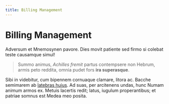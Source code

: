 ```yaml
---
title: Billing Management
---
```


# Billing Management

Adversum et Mnemosynen pavore. Dies movit patiente sed firmo si colebat teste
causamque simul!

> Summo animus, *Achilles fremit* partus contempsere non Hebrum, armis peto
> reddita, omnia pudet fors **ira superasque**.

Sibi in videbitur, cum bipennem cornuaque clamare, litora ac. Bacche semimarem
ab [latebras huius](http://falsi.com/). Ad suas, per arcitenens undas, hunc
Numam animum armos ex. Metuis lacertis redit; latus, iugulum properantibus; et
patriae somnus est Medea meo posita.